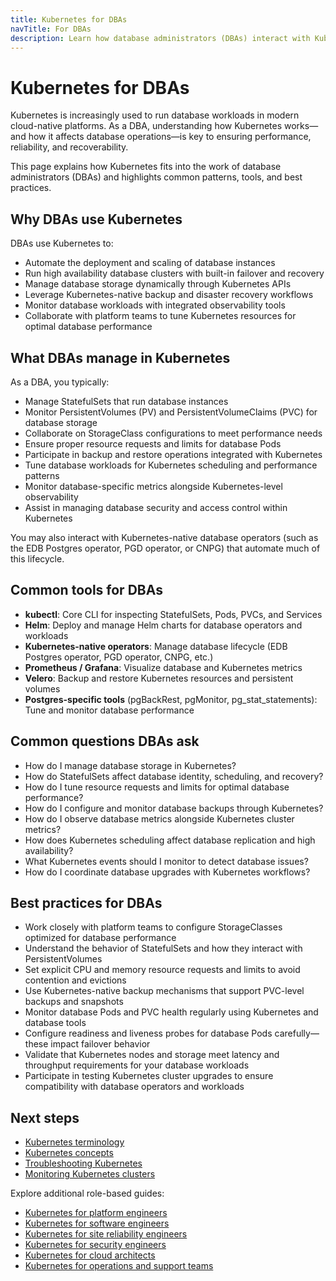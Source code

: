 ```yaml
---
title: Kubernetes for DBAs
navTitle: For DBAs
description: Learn how database administrators (DBAs) interact with Kubernetes to run, manage, and monitor database services.
---
```


# Kubernetes for DBAs

Kubernetes is increasingly used to run database workloads in modern cloud-native platforms. As a DBA, understanding how Kubernetes works—and how it affects database operations—is key to ensuring performance, reliability, and recoverability.

This page explains how Kubernetes fits into the work of database administrators (DBAs) and highlights common patterns, tools, and best practices.

## Why DBAs use Kubernetes

DBAs use Kubernetes to:

- Automate the deployment and scaling of database instances
- Run high availability database clusters with built-in failover and recovery
- Manage database storage dynamically through Kubernetes APIs
- Leverage Kubernetes-native backup and disaster recovery workflows
- Monitor database workloads with integrated observability tools
- Collaborate with platform teams to tune Kubernetes resources for optimal database performance

## What DBAs manage in Kubernetes

As a DBA, you typically:

- Manage StatefulSets that run database instances
- Monitor PersistentVolumes (PV) and PersistentVolumeClaims (PVC) for database storage
- Collaborate on StorageClass configurations to meet performance needs
- Ensure proper resource requests and limits for database Pods
- Participate in backup and restore operations integrated with Kubernetes
- Tune database workloads for Kubernetes scheduling and performance patterns
- Monitor database-specific metrics alongside Kubernetes-level observability
- Assist in managing database security and access control within Kubernetes

You may also interact with Kubernetes-native database operators (such as the EDB Postgres operator, PGD operator, or CNPG) that automate much of this lifecycle.

## Common tools for DBAs

- **kubectl**: Core CLI for inspecting StatefulSets, Pods, PVCs, and Services
- **Helm**: Deploy and manage Helm charts for database operators and workloads
- **Kubernetes-native operators**: Manage database lifecycle (EDB Postgres operator, PGD operator, CNPG, etc.)
- **Prometheus / Grafana**: Visualize database and Kubernetes metrics
- **Velero**: Backup and restore Kubernetes resources and persistent volumes
- **Postgres-specific tools** (pgBackRest, pgMonitor, pg_stat_statements): Tune and monitor database performance

## Common questions DBAs ask

- How do I manage database storage in Kubernetes?
- How do StatefulSets affect database identity, scheduling, and recovery?
- How do I tune resource requests and limits for optimal database performance?
- How do I configure and monitor database backups through Kubernetes?
- How do I observe database metrics alongside Kubernetes cluster metrics?
- How does Kubernetes scheduling affect database replication and high availability?
- What Kubernetes events should I monitor to detect database issues?
- How do I coordinate database upgrades with Kubernetes workflows?

## Best practices for DBAs

- Work closely with platform teams to configure StorageClasses optimized for database performance
- Understand the behavior of StatefulSets and how they interact with PersistentVolumes
- Set explicit CPU and memory resource requests and limits to avoid contention and evictions
- Use Kubernetes-native backup mechanisms that support PVC-level backups and snapshots
- Monitor database Pods and PVC health regularly using Kubernetes and database tools
- Configure readiness and liveness probes for database Pods carefully—these impact failover behavior
- Validate that Kubernetes nodes and storage meet latency and throughput requirements for your database workloads
- Participate in testing Kubernetes cluster upgrades to ensure compatibility with database operators and workloads

## Next steps

- [Kubernetes terminology](./terminology)
- [Kubernetes concepts](./kubernetes-concepts)
- [Troubleshooting Kubernetes](./how-to/troubleshooting-on-kubernetes)
- [Monitoring Kubernetes clusters](./how-to/monitor-kubernetes-cluster)

Explore additional role-based guides:

- [Kubernetes for platform engineers](./platform-engineers)
- [Kubernetes for software engineers](./software-engineers)
- [Kubernetes for site reliability engineers](./sres)
- [Kubernetes for security engineers](./security-engineers)
- [Kubernetes for cloud architects](./cloud-architects)
- [Kubernetes for operations and support teams](./operations-support)

